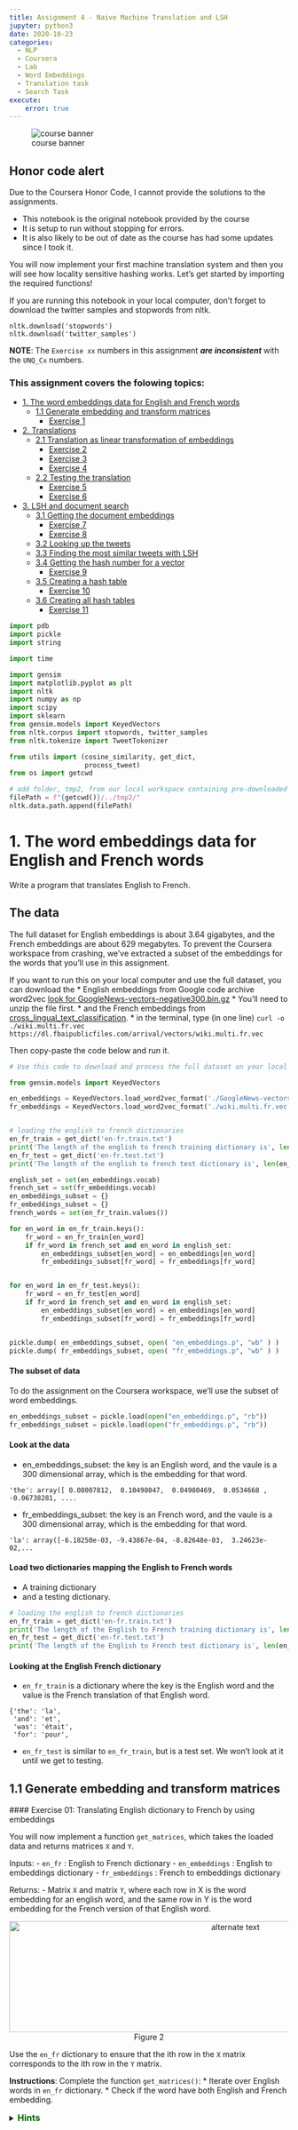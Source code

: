 ```yaml
---
title: Assignment 4 - Naive Machine Translation and LSH
jupyter: python3
date: 2020-10-23
categories: 
  - NLP 
  - Coursera 
  - Lab
  - Word Embeddings
  - Translation task
  - Search Task
execute: 
    error: true
---
```


![course banner](/images/Course-Logo-1-3.webp){#fig-00 .column-margin .nolightbox}

::: {.callout-warning}
## Honor code alert

Due to the Coursera Honor Code, I cannot provide the solutions to the assignments. 

- This notebook is the original notebook provided by the course
- It is setup to run without stopping for errors. 
- It is also likely to be out of date as the course has had some updates since I took it.
:::


You will now implement your first machine translation system and then you
will see how locality sensitive hashing works. Let's get started by importing
the required functions!

If you are running this notebook in your local computer, don't forget to
download the twitter samples and stopwords from nltk.

```
nltk.download('stopwords')
nltk.download('twitter_samples')
```


**NOTE**: The `Exercise xx` numbers in this assignment **_are inconsistent_** with the `UNQ_Cx` numbers.

### This assignment covers the folowing topics:

- [1. The word embeddings data for English and French words](#1)
  - [1.1 Generate embedding and transform matrices](#1-1)
      - [Exercise 1](#ex-01)
- [2. Translations](#2)
  - [2.1 Translation as linear transformation of embeddings](#2-1)
      - [Exercise 2](#ex-02)  
      - [Exercise 3](#ex-03)  
      - [Exercise 4](#ex-04)        
  - [2.2 Testing the translation](#2-2)
      - [Exercise 5](#ex-05)
      - [Exercise 6](#ex-06)      
- [3. LSH and document search](#3)
  - [3.1 Getting the document embeddings](#3-1)
      - [Exercise 7](#ex-07)
      - [Exercise 8](#ex-08)      
  - [3.2 Looking up the tweets](#3-2)
  - [3.3 Finding the most similar tweets with LSH](#3-3)
  - [3.4 Getting the hash number for a vector](#3-4)
      - [Exercise 9](#ex-09)  
  - [3.5 Creating a hash table](#3-5)
      - [Exercise 10](#ex-10)  
  - [3.6 Creating all hash tables](#3-6)
      - [Exercise 11](#ex-11)  

```python
import pdb
import pickle
import string

import time

import gensim
import matplotlib.pyplot as plt
import nltk
import numpy as np
import scipy
import sklearn
from gensim.models import KeyedVectors
from nltk.corpus import stopwords, twitter_samples
from nltk.tokenize import TweetTokenizer

from utils import (cosine_similarity, get_dict,
                   process_tweet)
from os import getcwd
```

```python
# add folder, tmp2, from our local workspace containing pre-downloaded corpora files to nltk's data path
filePath = f"{getcwd()}/../tmp2/"
nltk.data.path.append(filePath)
```

<a name="1"></a>

# 1. The word embeddings data for English and French words

Write a program that translates English to French.

## The data

The full dataset for English embeddings is about 3.64 gigabytes, and the French
embeddings are about 629 megabytes. To prevent the Coursera workspace from
crashing, we've extracted a subset of the embeddings for the words that you'll
use in this assignment.

If you want to run this on your local computer and use the full dataset,
you can download the
* English embeddings from Google code archive word2vec
[look for GoogleNews-vectors-negative300.bin.gz](https://code.google.com/archive/p/word2vec/)
    * You'll need to unzip the file first.
* and the French embeddings from
[cross_lingual_text_classification](https://github.com/vjstark/crosslingual_text_classification).
    * in the terminal, type (in one line)
    `curl -o ./wiki.multi.fr.vec https://dl.fbaipublicfiles.com/arrival/vectors/wiki.multi.fr.vec`

Then copy-paste the code below and run it.

```python
# Use this code to download and process the full dataset on your local computer

from gensim.models import KeyedVectors

en_embeddings = KeyedVectors.load_word2vec_format('./GoogleNews-vectors-negative300.bin', binary = True)
fr_embeddings = KeyedVectors.load_word2vec_format('./wiki.multi.fr.vec')


# loading the english to french dictionaries
en_fr_train = get_dict('en-fr.train.txt')
print('The length of the english to french training dictionary is', len(en_fr_train))
en_fr_test = get_dict('en-fr.test.txt')
print('The length of the english to french test dictionary is', len(en_fr_train))

english_set = set(en_embeddings.vocab)
french_set = set(fr_embeddings.vocab)
en_embeddings_subset = {}
fr_embeddings_subset = {}
french_words = set(en_fr_train.values())

for en_word in en_fr_train.keys():
    fr_word = en_fr_train[en_word]
    if fr_word in french_set and en_word in english_set:
        en_embeddings_subset[en_word] = en_embeddings[en_word]
        fr_embeddings_subset[fr_word] = fr_embeddings[fr_word]


for en_word in en_fr_test.keys():
    fr_word = en_fr_test[en_word]
    if fr_word in french_set and en_word in english_set:
        en_embeddings_subset[en_word] = en_embeddings[en_word]
        fr_embeddings_subset[fr_word] = fr_embeddings[fr_word]


pickle.dump( en_embeddings_subset, open( "en_embeddings.p", "wb" ) )
pickle.dump( fr_embeddings_subset, open( "fr_embeddings.p", "wb" ) )
```

#### The subset of data

To do the assignment on the Coursera workspace, we'll use the subset of word embeddings.

```python
en_embeddings_subset = pickle.load(open("en_embeddings.p", "rb"))
fr_embeddings_subset = pickle.load(open("fr_embeddings.p", "rb"))
```

#### Look at the data

* en_embeddings_subset: the key is an English word, and the vaule is a
300 dimensional array, which is the embedding for that word.
```
'the': array([ 0.08007812,  0.10498047,  0.04980469,  0.0534668 , -0.06738281, ....
```

* fr_embeddings_subset: the key is an French word, and the vaule is a 300
dimensional array, which is the embedding for that word.
```
'la': array([-6.18250e-03, -9.43867e-04, -8.82648e-03,  3.24623e-02,...
```

#### Load two dictionaries mapping the English to French words
* A training dictionary
* and a testing dictionary.

```python
# loading the english to french dictionaries
en_fr_train = get_dict('en-fr.train.txt')
print('The length of the English to French training dictionary is', len(en_fr_train))
en_fr_test = get_dict('en-fr.test.txt')
print('The length of the English to French test dictionary is', len(en_fr_train))
```

#### Looking at the English French dictionary

* `en_fr_train` is a dictionary where the key is the English word and the value
is the French translation of that English word.
```
{'the': 'la',
 'and': 'et',
 'was': 'était',
 'for': 'pour',
```

* `en_fr_test` is similar to `en_fr_train`, but is a test set.  We won't look at it
until we get to testing.

<a name="1-1"></a>

## 1.1 Generate embedding and transform matrices

<a name="ex-01"></a>
#### Exercise 01: Translating English dictionary to French by using embeddings

You will now implement a function `get_matrices`, which takes the loaded data
and returns matrices `X` and `Y`.

Inputs:
- `en_fr` : English to French dictionary
- `en_embeddings` : English to embeddings dictionary
- `fr_embeddings` : French to embeddings dictionary

Returns:
- Matrix `X` and matrix `Y`, where each row in X is the word embedding for an
english word, and the same row in Y is the word embedding for the French
version of that English word.

<div style="width:image width px; font-size:100%; text-align:center;">
<img src='X_to_Y.jpg' alt="alternate text" width="width" height="height" style="width:800px;height:200px;" /> Figure 2 </div>

Use the `en_fr` dictionary to ensure that the ith row in the `X` matrix
corresponds to the ith row in the `Y` matrix.

**Instructions**: Complete the function `get_matrices()`:
* Iterate over English words in `en_fr` dictionary.
* Check if the word have both English and French embedding.

<details>
<summary>
    <font size="3" color="darkgreen"><b>Hints</b></font>
</summary>
    <p>
        <ul>
            <li><a href="https://realpython.com/python-sets/#set-size-and-membership" >Sets</a> are useful data structures that can be used to check if an item is a member of a group.</li>
            <li>You can get words which are embedded into the language by using <a href="https://www.w3schools.com/python/ref_dictionary_keys.asp"> keys</a> method.</li>
            <li>Keep vectors in `X` and `Y` sorted in list. You can use <a href="https://docs.scipy.org/doc/numpy-1.13.0/reference/generated/numpy.ma.vstack.html"> np.vstack()</a> to merge them into the numpy matrix. </li>
            <li><a href="https://docs.scipy.org/doc/numpy/reference/generated/numpy.vstack.html">numpy.vstack</a> stacks the items in a list as rows in a matrix.</li>
        </ul>
    </p>

```python
# UNQ_C1 (UNIQUE CELL IDENTIFIER, DO NOT EDIT)
def get_matrices(en_fr, french_vecs, english_vecs):
    """
    Input:
        en_fr: English to French dictionary
        french_vecs: French words to their corresponding word embeddings.
        english_vecs: English words to their corresponding word embeddings.
    Output: 
        X: a matrix where the columns are the English embeddings.
        Y: a matrix where the columns correspong to the French embeddings.
        R: the projection matrix that minimizes the F norm ||X R -Y||^2.
    """

    ### START CODE HERE (REPLACE INSTANCES OF 'None' with your code) ###

    # X_l and Y_l are lists of the english and french word embeddings
    X_l = list()
    Y_l = list()

    # get the english words (the keys in the dictionary) and store in a set()
    english_set = None

    # get the french words (keys in the dictionary) and store in a set()
    french_set = None

    # store the french words that are part of the english-french dictionary (these are the values of the dictionary)
    french_words = set(en_fr.values())

    # loop through all english, french word pairs in the english french dictionary
    for en_word, fr_word in en_fr.items():

        # check that the french word has an embedding and that the english word has an embedding
        if fr_word in french_set and en_word in english_set:

            # get the english embedding
            en_vec = english_vecs[en_word]

            # get the french embedding
            fr_vec = None

            # add the english embedding to the list
            X_l.append(en_vec)

            # add the french embedding to the list
            None

    # stack the vectors of X_l into a matrix X
    X = None

    # stack the vectors of Y_l into a matrix Y
    Y = None
    ### END CODE HERE ###

    return X, Y
```

Now we will use function `get_matrices()` to obtain sets `X_train` and `Y_train`
of English and French word embeddings into the corresponding vector space models.

```python
# UNQ_C2 (UNIQUE CELL IDENTIFIER, DO NOT EDIT)
# You do not have to input any code in this cell, but it is relevant to grading, so please do not change anything

# getting the training set:
X_train, Y_train = get_matrices(
    en_fr_train, fr_embeddings_subset, en_embeddings_subset)
```

<a name="2"></a>

# 2. Translations

<div style="width:image width px; font-size:100%; text-align:center;"><img src='e_to_f.jpg' alt="alternate text" width="width" height="height" style="width:700px;height:200px;" /> Figure 1 </div>

Write a program that translates English words to French words using word embeddings and vector space models. 

<a name="2-1"></a>
## 2.1 Translation as linear transformation of embeddings

Given dictionaries of English and French word embeddings you will create a transformation matrix `R`
* Given an English word embedding, $\mathbf{e}$, you can multiply $\mathbf{eR}$ to get a new word embedding $\mathbf{f}$.
    * Both $\mathbf{e}$ and $\mathbf{f}$ are [row vectors](https://en.wikipedia.org/wiki/Row_and_column_vectors).
* You can then compute the nearest neighbors to `f` in the french embeddings and recommend the word that is most similar to the transformed word embedding.

### Describing translation as the minimization problem

Find a matrix `R` that minimizes the following equation. 

$$\arg \min _{\mathbf{R}}\| \mathbf{X R} - \mathbf{Y}\|_{F}\tag{1} $$

### Frobenius norm

The Frobenius norm of a matrix $A$ (assuming it is of dimension $m,n$) is defined as the square root of the sum of the absolute squares of its elements:

$$\|\mathbf{A}\|_{F} \equiv \sqrt{\sum_{i=1}^{m} \sum_{j=1}^{n}\left|a_{i j}\right|^{2}}\tag{2}$$

### Actual loss function
In the real world applications, the Frobenius norm loss:

$$\| \mathbf{XR} - \mathbf{Y}\|_{F}$$

is often replaced by it's squared value divided by $m$:

$$ \frac{1}{m} \|  \mathbf{X R} - \mathbf{Y} \|_{F}^{2}$$

where $m$ is the number of examples (rows in $\mathbf{X}$).

* The same R is found when using this loss function versus the original Frobenius norm.
* The reason for taking the square is that it's easier to compute the gradient of the squared Frobenius.
* The reason for dividing by $m$ is that we're more interested in the average loss per embedding than the  loss for the entire training set.
    * The loss for all training set increases with more words (training examples),
    so taking the average helps us to track the average loss regardless of the size of the training set.

##### [Optional] Detailed explanation why we use norm squared instead of the norm:
<details>
<summary>
    Click for optional details
</summary>
    <p>
        <ul>
            <li>The norm is always nonnegative (we're summing up absolute values), and so is the square. 
            <li> When we take the square of all non-negative (positive or zero) numbers, the order of the data is preserved.  
            <li> For example, if 3 > 2, 3^2 > 2^2
            <li> Using the norm or squared norm in gradient descent results in the same <i>location</i> of the minimum.
            <li> Squaring cancels the square root in the Frobenius norm formula. Because of the <a href="https://en.wikipedia.org/wiki/Chain_rule"> chain rule</a>, we would have to do more calculations if we had a square root in our expression for summation.
            <li> Dividing the function value by the positive number doesn't change the optimum of the function, for the same reason as described above.
            <li> We're interested in transforming English embedding into the French. Thus, it is more important to measure average loss per embedding than the loss for the entire dictionary (which increases as the number of words in the dictionary increases).
        </ul>
    </p>
    

<a name="ex-02"></a>

### Exercise 02: Implementing translation mechanism described in this section.

#### Step 1: Computing the loss
* The loss function will be squared Frobenoius norm of the difference between
matrix and its approximation, divided by the number of training examples $m$.
* Its formula is:
$$ L(X, Y, R)=\frac{1}{m}\sum_{i=1}^{m} \sum_{j=1}^{n}\left( a_{i j} \right)^{2}$$

where $a_{i j}$ is value in $i$th row and $j$th column of the matrix $\mathbf{XR}-\mathbf{Y}$.

#### Instructions: complete the `compute_loss()` function

* Compute the approximation of `Y` by matrix multiplying `X` and `R`
* Compute difference `XR - Y`
* Compute the squared Frobenius norm of the difference and divide it by $m$.

<details>    
<summary>
    <font size="3" color="darkgreen"><b>Hints</b></font>
</summary>
<p>
<ul>
   <li> Useful functions:
       <a href="https://docs.scipy.org/doc/numpy/reference/generated/numpy.dot.html">Numpy dot </a>,
       <a href="https://docs.scipy.org/doc/numpy/reference/generated/numpy.sum.html">Numpy sum</a>,
       <a href="https://docs.scipy.org/doc/numpy/reference/generated/numpy.square.html">Numpy square</a>,
       <a href="https://docs.scipy.org/doc/numpy/reference/generated/numpy.linalg.norm.html">Numpy norm</a>
    </li>
   <li> Be careful about which operation is elementwise and which operation is a matrix multiplication.</li>
   <li> Try to use matrix operations instead of the numpy norm function.  If you choose to use norm function, take care of extra arguments and that it's returning loss squared, and not the loss itself.</li>

</ul>
</p>

```python
# UNQ_C3 (UNIQUE CELL IDENTIFIER, DO NOT EDIT)
def compute_loss(X, Y, R):
    '''
    Inputs: 
        X: a matrix of dimension (m,n) where the columns are the English embeddings.
        Y: a matrix of dimension (m,n) where the columns correspong to the French embeddings.
        R: a matrix of dimension (n,n) - transformation matrix from English to French vector space embeddings.
    Outputs:
        L: a matrix of dimension (m,n) - the value of the loss function for given X, Y and R.
    '''
    ### START CODE HERE (REPLACE INSTANCES OF 'None' with your code) ###
    # m is the number of rows in X
    m = None
    
    # diff is XR - Y
    diff = None

    # diff_squared is the element-wise square of the difference
    diff_squared = None

    # sum_diff_squared is the sum of the squared elements
    sum_diff_squared = None

    # loss i the sum_diff_squard divided by the number of examples (m)
    loss = None
    ### END CODE HERE ###
    return loss
```

<a name="ex-03"></a>

### Exercise 03

### Step 2: Computing the gradient of loss in respect to transform matrix R

* Calculate the gradient of the loss with respect to transform matrix `R`.
* The gradient is a matrix that encodes how much a small change in `R`
affect the change in the loss function.
* The gradient gives us the direction in which we should decrease `R`
to minimize the loss.
* $m$ is the number of training examples (number of rows in $X$).
* The formula for the gradient of the loss function $𝐿(𝑋,𝑌,𝑅)$ is:

$$\frac{d}{dR}𝐿(𝑋,𝑌,𝑅)=\frac{d}{dR}\Big(\frac{1}{m}\| X R -Y\|_{F}^{2}\Big) = \frac{2}{m}X^{T} (X R - Y)$$

**Instructions**: Complete the `compute_gradient` function below.

<details>
<summary>
    <font size="3" color="darkgreen"><b>Hints</b></font>
</summary>
<p>
    <ul>
    <li><a href="https://docs.scipy.org/doc/numpy/reference/generated/numpy.matrix.T.html" > Transposing in numpy </a></li>
    <li><a href="https://docs.scipy.org/doc/numpy/reference/generated/numpy.ndarray.shape.html" > Finding out the dimensions</a> of matrices in numpy </li>
    <li>Remember to use numpy.dot for matrix multiplication </li>
    </ul>
</p>
 

```python
# UNQ_C4 (UNIQUE CELL IDENTIFIER, DO NOT EDIT)
def compute_gradient(X, Y, R):
    '''
    Inputs: 
        X: a matrix of dimension (m,n) where the columns are the English embeddings.
        Y: a matrix of dimension (m,n) where the columns correspong to the French embeddings.
        R: a matrix of dimension (n,n) - transformation matrix from English to French vector space embeddings.
    Outputs:
        g: a matrix of dimension (n,n) - gradient of the loss function L for given X, Y and R.
    '''
    ### START CODE HERE (REPLACE INSTANCES OF 'None' with your code) ###
    # m is the number of rows in X
    m = None

    # gradient is X^T(XR - Y) * 2/m
    gradient = None
    ### END CODE HERE ###
    return gradient
```

### Step 3: Finding the optimal R with gradient descent algorithm

#### Gradient descent

[Gradient descent](https://ml-cheatsheet.readthedocs.io/en/latest/gradient_descent.html) is an iterative algorithm which is used in searching for the optimum of the function. 
* Earlier, we've mentioned that the gradient of the loss with respect to the matrix encodes how much a tiny change in some coordinate of that matrix affect the change of loss function.
* Gradient descent uses that information to iteratively change matrix `R` until we reach a point where the loss is minimized. 

#### Training with a fixed number of iterations

Most of the time we iterate for a fixed number of training steps rather than iterating until the loss falls below a threshold.

##### OPTIONAL: explanation for fixed number of iterations
<details>
<summary>
    <font size="3" color="darkgreen"><b>click here for detailed discussion</b></font>
</summary>
<p>
<ul>
    <li> You cannot rely on training loss getting low -- what you really want is the validation loss to go down, or validation accuracy to go up. And indeed - in some cases people train until validation accuracy reaches a threshold, or -- commonly known as "early stopping" -- until the validation accuracy starts to go down, which is a sign of over-fitting.
    </li>
    <li>
    Why not always do "early stopping"? Well, mostly because well-regularized models on larger data-sets never stop improving. Especially in NLP, you can often continue training for months and the model will continue getting slightly and slightly better. This is also the reason why it's hard to just stop at a threshold -- unless there's an external customer setting the threshold, why stop, where do you put the threshold?
    </li>
    <li>Stopping after a certain number of steps has the advantage that you know how long your training will take - so you can keep some sanity and not train for months. You can then try to get the best performance within this time budget. Another advantage is that you can fix your learning rate schedule -- e.g., lower the learning rate at 10% before finish, and then again more at 1% before finishing. Such learning rate schedules help a lot, but are harder to do if you don't know how long you're training.
    </li>
</ul>
</p>

Pseudocode:
1. Calculate gradient $g$ of the loss with respect to the matrix $R$.
2. Update $R$ with the formula:
$$R_{\text{new}}= R_{\text{old}}-\alpha g$$

Where $\alpha$ is the learning rate, which is a scalar.

#### Learning rate

* The learning rate or "step size" $\alpha$ is a coefficient which decides how much we want to change $R$ in each step.
* If we change $R$ too much, we could skip the optimum by taking too large of a step.
* If we make only small changes to $R$, we will need many steps to reach the optimum.
* Learning rate $\alpha$ is used to control those changes.
* Values of $\alpha$ are chosen depending on the problem, and we'll use `learning_rate`$=0.0003$ as the default value for our algorithm.

<a name="ex-04"></a>

### Exercise 04

#### Instructions: Implement `align_embeddings()`

<details>
<summary>
    <font size="3" color="darkgreen"><b>Hints</b></font>
</summary>
<p>
<ul>
    <li>Use the 'compute_gradient()' function to get the gradient in each step</li>

</ul>
</p>

```python
# UNQ_C5 (UNIQUE CELL IDENTIFIER, DO NOT EDIT)
def align_embeddings(X, Y, train_steps=100, learning_rate=0.0003):
    '''
    Inputs:
        X: a matrix of dimension (m,n) where the columns are the English embeddings.
        Y: a matrix of dimension (m,n) where the columns correspong to the French embeddings.
        train_steps: positive int - describes how many steps will gradient descent algorithm do.
        learning_rate: positive float - describes how big steps will  gradient descent algorithm do.
    Outputs:
        R: a matrix of dimension (n,n) - the projection matrix that minimizes the F norm ||X R -Y||^2
    '''
    np.random.seed(129)

    # the number of columns in X is the number of dimensions for a word vector (e.g. 300)
    # R is a square matrix with length equal to the number of dimensions in th  word embedding
    R = np.random.rand(X.shape[1], X.shape[1])

    for i in range(train_steps):
        if i % 25 == 0:
            print(f"loss at iteration {i} is: {compute_loss(X, Y, R):.4f}")
        ### START CODE HERE (REPLACE INSTANCES OF 'None' with your code) ###
        # use the function that you defined to compute the gradient
        gradient = None

        # update R by subtracting the learning rate times gradient
        R -= None
        ### END CODE HERE ###
    return R
```

```python
# UNQ_C6 (UNIQUE CELL IDENTIFIER, DO NOT EDIT)
# You do not have to input any code in this cell, but it is relevant to grading, so please do not change anything

# Testing your implementation.
np.random.seed(129)
m = 10
n = 5
X = np.random.rand(m, n)
Y = np.random.rand(m, n) * .1
R = align_embeddings(X, Y)
```

**Expected Output:**
```
loss at iteration 0 is: 3.7242
loss at iteration 25 is: 3.6283
loss at iteration 50 is: 3.5350
loss at iteration 75 is: 3.4442
```

## Calculate transformation matrix R

Using those the training set, find the transformation matrix $\mathbf{R}$ by calling the function `align_embeddings()`.

**NOTE:** The code cell below will take a few minutes to fully execute (~3 mins)

```python
# UNQ_C7 (UNIQUE CELL IDENTIFIER, DO NOT EDIT)
# You do not have to input any code in this cell, but it is relevant to grading, so please do not change anything
R_train = align_embeddings(X_train, Y_train, train_steps=400, learning_rate=0.8)
```

##### Expected Output

```
loss at iteration 0 is: 963.0146
loss at iteration 25 is: 97.8292
loss at iteration 50 is: 26.8329
loss at iteration 75 is: 9.7893
loss at iteration 100 is: 4.3776
loss at iteration 125 is: 2.3281
loss at iteration 150 is: 1.4480
loss at iteration 175 is: 1.0338
loss at iteration 200 is: 0.8251
loss at iteration 225 is: 0.7145
loss at iteration 250 is: 0.6534
loss at iteration 275 is: 0.6185
loss at iteration 300 is: 0.5981
loss at iteration 325 is: 0.5858
loss at iteration 350 is: 0.5782
loss at iteration 375 is: 0.5735
```

<a name="2-2"></a>

## 2.2 Testing the translation

### k-Nearest neighbors algorithm

[k-Nearest neighbors algorithm](https://en.wikipedia.org/wiki/K-nearest_neighbors_algorithm) 
* k-NN is a method which takes a vector as input and finds the other vectors in the dataset that are closest to it. 
* The 'k' is the number of "nearest neighbors" to find (e.g. k=2 finds the closest two neighbors).

### Searching for the translation embedding
Since we're approximating the translation function from English to French embeddings by a linear transformation matrix $\mathbf{R}$, most of the time we won't get the exact embedding of a French word when we transform embedding $\mathbf{e}$ of some particular English word into the French embedding space. 
* This is where $k$-NN becomes really useful! By using $1$-NN with $\mathbf{eR}$ as input, we can search for an embedding $\mathbf{f}$ (as a row) in the matrix $\mathbf{Y}$ which is the closest to the transformed vector $\mathbf{eR}$

### Cosine similarity
Cosine similarity between vectors $u$ and $v$ calculated as the cosine of the angle between them.
The formula is 

$$\cos(u,v)=\frac{u\cdot v}{\left\|u\right\|\left\|v\right\|}$$

* $\cos(u,v)$ = $1$ when $u$ and $v$ lie on the same line and have the same direction.
* $\cos(u,v)$ is $-1$ when they have exactly opposite directions.
* $\cos(u,v)$ is $0$ when the vectors are orthogonal (perpendicular) to each other.

#### Note: Distance and similarity are pretty much opposite things.
* We can obtain distance metric from cosine similarity, but the cosine similarity can't be used directly as the distance metric. 
* When the cosine similarity increases (towards $1$), the "distance" between the two vectors decreases (towards $0$). 
* We can define the cosine distance between $u$ and $v$ as
$$d_{\text{cos}}(u,v)=1-\cos(u,v)$$

<a name="ex-05"></a>

**Exercise 05**: Complete the function `nearest_neighbor()`

Inputs:
* Vector `v`,
* A set of possible nearest neighbors `candidates`
* `k` nearest neighbors to find.
* The distance metric should be based on cosine similarity.
* `cosine_similarity` function is already implemented and imported for you. It's arguments are two vectors and it returns the cosine of the angle between them.
* Iterate over rows in `candidates`, and save the result of similarities between current row and vector `v` in a python list. Take care that similarities are in the same order as row vectors of `candidates`.
* Now you can use [numpy argsort]( https://docs.scipy.org/doc/numpy/reference/generated/numpy.argsort.html#numpy.argsort) to sort the indices for the rows of `candidates`.

<details>
<summary>
    <font size="3" color="darkgreen"><b>Hints</b></font>
</summary>
<p>
<ul>
    <li> numpy.argsort sorts values from most negative to most positive (smallest to largest) </li>
    <li> The candidates that are nearest to 'v' should have the highest cosine similarity </li>
    <li> To get the last element of a list 'tmp', the notation is tmp[-1:] </li>
</ul>
</p>

```python
# UNQ_C8 (UNIQUE CELL IDENTIFIER, DO NOT EDIT)
def nearest_neighbor(v, candidates, k=1):
    """
    Input:
      - v, the vector you are going find the nearest neighbor for
      - candidates: a set of vectors where we will find the neighbors
      - k: top k nearest neighbors to find
    Output:
      - k_idx: the indices of the top k closest vectors in sorted form
    """
    ### START CODE HERE (REPLACE INSTANCES OF 'None' with your code) ###
    similarity_l = []

    # for each candidate vector...
    for row in candidates:
        # get the cosine similarity
        cos_similarity = None

        # append the similarity to the list
        None
        
    # sort the similarity list and get the indices of the sorted list
    sorted_ids = None

    # get the indices of the k most similar candidate vectors
    k_idx = None
    ### END CODE HERE ###
    return k_idx
```

```python
# UNQ_C9 (UNIQUE CELL IDENTIFIER, DO NOT EDIT)
# You do not have to input any code in this cell, but it is relevant to grading, so please do not change anything

# Test your implementation:
v = np.array([1, 0, 1])
candidates = np.array([[1, 0, 5], [-2, 5, 3], [2, 0, 1], [6, -9, 5], [9, 9, 9]])
print(candidates[nearest_neighbor(v, candidates, 3)])
```

**Expected Output**:

`[[9 9 9]
 [1 0 5]
 [2 0 1]]`

### Test your translation and compute its accuracy

<a name="ex-06"></a>
**Exercise 06**:
Complete the function `test_vocabulary` which takes in English
embedding matrix $X$, French embedding matrix $Y$ and the $R$
matrix and returns the accuracy of translations from $X$ to $Y$ by $R$.

* Iterate over transformed English word embeddings and check if the
closest French word vector belongs to French word that is the actual
translation.
* Obtain an index of the closest French embedding by using
`nearest_neighbor` (with argument `k=1`), and compare it to the index
of the English embedding you have just transformed.
* Keep track of the number of times you get the correct translation.
* Calculate accuracy as $$\text{accuracy}=\frac{\#(\text{correct predictions})}{\#(\text{total predictions})}$$

```python
# UNQ_C10 (UNIQUE CELL IDENTIFIER, DO NOT EDIT)
def test_vocabulary(X, Y, R):
    '''
    Input:
        X: a matrix where the columns are the English embeddings.
        Y: a matrix where the columns correspong to the French embeddings.
        R: the transform matrix which translates word embeddings from
        English to French word vector space.
    Output:
        accuracy: for the English to French capitals
    '''

    ### START CODE HERE (REPLACE INSTANCES OF 'None' with your code) ###
    # The prediction is X times R
    pred = None

    # initialize the number correct to zero
    num_correct = 0

    # loop through each row in pred (each transformed embedding)
    for i in range(len(pred)):
        # get the index of the nearest neighbor of pred at row 'i'; also pass in the candidates in Y
        pred_idx = None

        # if the index of the nearest neighbor equals the row of i... \
        if pred_idx == i:
            # increment the number correct by 1.
            num_correct += None

    # accuracy is the number correct divided by the number of rows in 'pred' (also number of rows in X)
    accuracy = None

    ### END CODE HERE ###

    return accuracy
```

Let's see how is your translation mechanism working on the unseen data:

```python
X_val, Y_val = get_matrices(en_fr_test, fr_embeddings_subset, en_embeddings_subset)
```

```python
# UNQ_C11 (UNIQUE CELL IDENTIFIER, DO NOT EDIT)
# You do not have to input any code in this cell, but it is relevant to grading, so please do not change anything

acc = test_vocabulary(X_val, Y_val, R_train)  # this might take a minute or two
print(f"accuracy on test set is {acc:.3f}")
```

**Expected Output**:

```
0.557
```

You managed to translate words from one language to another language
without ever seing them with almost 56% accuracy by using some basic
linear algebra and learning a mapping of words from one language to another!

<a name="3"></a>

# 3. LSH and document search

In this part of the assignment, you will implement a more efficient version
of k-nearest neighbors using locality sensitive hashing.
You will then apply this to document search.

* Process the tweets and represent each tweet as a vector (represent a
document with a vector embedding).
* Use locality sensitive hashing and k nearest neighbors to find tweets
that are similar to a given tweet.

```python
# get the positive and negative tweets
all_positive_tweets = twitter_samples.strings('positive_tweets.json')
all_negative_tweets = twitter_samples.strings('negative_tweets.json')
all_tweets = all_positive_tweets + all_negative_tweets
```

<a name="3-1"></a>

### 3.1 Getting the document embeddings

#### Bag-of-words (BOW) document models
Text documents are sequences of words.
* The ordering of words makes a difference. For example, sentences "Apple pie is
better than pepperoni pizza." and "Pepperoni pizza is better than apple pie"
have opposite meanings due to the word ordering.
* However, for some applications, ignoring the order of words can allow
us to train an efficient and still effective model.
* This approach is called Bag-of-words document model.

#### Document embeddings
* Document embedding is created by summing up the embeddings of all words
in the document.
* If we don't know the embedding of some word, we can ignore that word.

<a name="ex-07"></a>

**Exercise 07**:
Complete the `get_document_embedding()` function.
* The function `get_document_embedding()` encodes entire document as a "document" embedding.
* It takes in a docoument (as a string) and a dictionary, `en_embeddings`
* It processes the document, and looks up the corresponding embedding of each word.
* It then sums them up and returns the sum of all word vectors of that processed tweet.

<details>
<summary>
    <font size="3" color="darkgreen"><b>Hints</b></font>
</summary>
<p>
<ul>
    <li> You can handle missing words easier by using the `get()` method of the python dictionary instead of the bracket notation (i.e. "[ ]"). See more about it <a href="https://stackoverflow.com/a/11041421/12816433" >here</a> </li>
    <li> The default value for missing word should be the zero vector. Numpy will <a href="https://docs.scipy.org/doc/numpy/user/basics.broadcasting.html" > broadcast </a> simple 0 scalar into a vector of zeros during the summation.</li>
    <li>Alternatively, skip the addition if a word is not in the dictonary. </li>
    <li>  You can use your `process_tweet()` function which allows you to process the tweet. The function just takes in a tweet and returns a list of words.</li>
</ul>
</p>

```python
# UNQ_C12 (UNIQUE CELL IDENTIFIER, DO NOT EDIT)
def get_document_embedding(tweet, en_embeddings): 
    '''
    Input:
        - tweet: a string
        - en_embeddings: a dictionary of word embeddings
    Output:
        - doc_embedding: sum of all word embeddings in the tweet
    '''
    doc_embedding = np.zeros(300)

    ### START CODE HERE (REPLACE INSTANCES OF 'None' with your code) ###
    # process the document into a list of words (process the tweet)
    processed_doc = None
    for word in processed_doc:
        # add the word embedding to the running total for the document embedding
        doc_embedding = None
    ### END CODE HERE ###
    return doc_embedding
```

```python
# UNQ_C13 (UNIQUE CELL IDENTIFIER, DO NOT EDIT)
# You do not have to input any code in this cell, but it is relevant to grading, so please do not change anything

# testing your function
custom_tweet = "RT @Twitter @chapagain Hello There! Have a great day. :) #good #morning http://chapagain.com.np"
tweet_embedding = get_document_embedding(custom_tweet, en_embeddings_subset)
tweet_embedding[-5:]
```

**Expected output**:

```
array([-0.00268555, -0.15378189, -0.55761719, -0.07216644, -0.32263184])
```

<a name="ex-08"></a>

### Exercise 08

#### Store all document vectors into a dictionary
Now, let's store all the tweet embeddings into a dictionary.
Implement `get_document_vecs()`

```python
# UNQ_C14 (UNIQUE CELL IDENTIFIER, DO NOT EDIT)
def get_document_vecs(all_docs, en_embeddings):
    '''
    Input:
        - all_docs: list of strings - all tweets in our dataset.
        - en_embeddings: dictionary with words as the keys and their embeddings as the values.
    Output:
        - document_vec_matrix: matrix of tweet embeddings.
        - ind2Doc_dict: dictionary with indices of tweets in vecs as keys and their embeddings as the values.
    '''

    # the dictionary's key is an index (integer) that identifies a specific tweet
    # the value is the document embedding for that document
    ind2Doc_dict = {}

    # this is list that will store the document vectors
    document_vec_l = []

    for i, doc in enumerate(all_docs):

        ### START CODE HERE (REPLACE INSTANCES OF 'None' with your code) ###
        # get the document embedding of the tweet
        doc_embedding = None

        # save the document embedding into the ind2Tweet dictionary at index i
        ind2Doc_dict[i] = None

        # append the document embedding to the list of document vectors
        document_vec_l.append(None)

        ### END CODE HERE ###

    # convert the list of document vectors into a 2D array (each row is a document vector)
    document_vec_matrix = np.vstack(document_vec_l)

    return document_vec_matrix, ind2Doc_dict
```

```python
document_vecs, ind2Tweet = get_document_vecs(all_tweets, en_embeddings_subset)
```

```python
# UNQ_C15 (UNIQUE CELL IDENTIFIER, DO NOT EDIT)
# You do not have to input any code in this cell, but it is relevant to grading, so please do not change anything

print(f"length of dictionary {len(ind2Tweet)}")
print(f"shape of document_vecs {document_vecs.shape}")
```

##### Expected Output
```
length of dictionary 10000
shape of document_vecs (10000, 300)
```

<a name="3-2"></a>

## 3.2 Looking up the tweets

Now you have a vector of dimension (m,d) where `m` is the number of tweets
(10,000) and `d` is the dimension of the embeddings (300).  Now you
will input a tweet, and use cosine similarity to see which tweet in our
corpus is similar to your tweet.

```python
my_tweet = 'i am sad'
process_tweet(my_tweet)
tweet_embedding = get_document_embedding(my_tweet, en_embeddings_subset)
```

```python
# UNQ_C16 (UNIQUE CELL IDENTIFIER, DO NOT EDIT)
# You do not have to input any code in this cell, but it is relevant to grading, so please do not change anything

# this gives you a similar tweet as your input.
# this implementation is vectorized...
idx = np.argmax(cosine_similarity(document_vecs, tweet_embedding))
print(all_tweets[idx])
```

##### Expected Output

```
@zoeeylim sad sad sad kid :( it's ok I help you watch the match HAHAHAHAHA
```

<a name="3-3"></a>

## 3.3 Finding the most similar tweets with LSH

You will now implement locality sensitive hashing (LSH) to identify the most similar tweet.
* Instead of looking at all 10,000 vectors, you can just search a subset to find
its nearest neighbors.

Let's say your data points are plotted like this:


<div style="width:image width px; font-size:100%; text-align:center;"><img src='one.png' alt="alternate text" width="width" height="height" style="width:400px;height:200px;" /> Figure 3 </div>

You can divide the vector space into regions and search within one region for nearest neighbors of a given vector.

<div style="width:image width px; font-size:100%; text-align:center;"><img src='four.png' alt="alternate text" width="width" height="height" style="width:400px;height:200px;" /> Figure 4 </div>

```python
N_VECS = len(all_tweets)       # This many vectors.
N_DIMS = len(ind2Tweet[1])     # Vector dimensionality.
print(f"Number of vectors is {N_VECS} and each has {N_DIMS} dimensions.")
```

#### Choosing the number of planes

* Each plane divides the space to $2$ parts.
* So $n$ planes divide the space into $2^{n}$ hash buckets.
* We want to organize 10,000 document vectors into buckets so that every bucket has about $~16$ vectors.
* For that we need $\frac{10000}{16}=625$ buckets.
* We're interested in $n$, number of planes, so that $2^{n}= 625$. Now, we can calculate $n=\log_{2}625 = 9.29 \approx 10$.

```python
# The number of planes. We use log2(625) to have ~16 vectors/bucket.
N_PLANES = 10
# Number of times to repeat the hashing to improve the search.
N_UNIVERSES = 25
```

<a name="3-4"></a>

## 3.4 Getting the hash number for a vector

For each vector, we need to get a unique number associated to that vector in order to assign it to a "hash bucket".

### Hyperlanes in vector spaces
* In $3$-dimensional vector space, the hyperplane is a regular plane. In $2$ dimensional vector space, the hyperplane is a line.
* Generally, the hyperplane is subspace which has dimension $1$ lower than the original vector space has.
* A hyperplane is uniquely defined by its normal vector.
* Normal vector $n$ of the plane $\pi$ is the vector to which all vectors in the plane $\pi$ are orthogonal (perpendicular in $3$ dimensional case).

### Using Hyperplanes to split the vector space
We can use a hyperplane to split the vector space into $2$ parts.
* All vectors whose dot product with a plane's normal vector is positive are on one side of the plane.
* All vectors whose dot product with the plane's normal vector is negative are on the other side of the plane.

### Encoding hash buckets
* For a vector, we can take its dot product with all the planes, then encode this information to assign the vector to a single hash bucket.
* When the vector is pointing to the opposite side of the hyperplane than normal, encode it by 0.
* Otherwise, if the vector is on the same side as the normal vector, encode it by 1.
* If you calculate the dot product with each plane in the same order for every vector, you've encoded each vector's unique hash ID as a binary number, like [0, 1, 1, ... 0].

<a name="ex-09"></a>

### Exercise 09: Implementing hash buckets

We've initialized hash table `hashes` for you. It is list of `N_UNIVERSES` matrices, each describes its own hash table. Each matrix has `N_DIMS` rows and `N_PLANES` columns. Every column of that matrix is a `N_DIMS`-dimensional normal vector for each of `N_PLANES` hyperplanes which are used for creating buckets of the particular hash table.

*Exercise*: Your task is to complete the function `hash_value_of_vector` which places vector `v` in the correct hash bucket.

* First multiply your vector `v`, with a corresponding plane. This will give you a vector of dimension $(1,\text{N_planes})$.
* You will then convert every element in that vector to 0 or 1.
* You create a hash vector by doing the following: if the element is negative, it becomes a 0, otherwise you change it to a 1.
* You then compute the unique number for the vector by iterating over `N_PLANES`
* Then you multiply $2^i$ times the corresponding bit (0 or 1).
* You will then store that sum in the variable `hash_value`.

**Intructions:** Create a hash for the vector in the function below.
Use this formula:

$$ hash = \sum_{i=0}^{N-1} \left( 2^{i} \times h_{i} \right) $$

#### Create the sets of planes
* Create multiple (25) sets of planes (the planes that divide up the region).
* You can think of these as 25 separate ways of dividing up the vector space with a different set of planes.
* Each element of this list contains a matrix with 300 rows (the word vector have 300 dimensions), and 10 columns (there are 10 planes in each "universe").

```python
np.random.seed(0)
planes_l = [np.random.normal(size=(N_DIMS, N_PLANES))
            for _ in range(N_UNIVERSES)]
```

<details>
<summary>
    <font size="3" color="darkgreen"><b>Hints</b></font>
</summary>
<p>
<ul>
    <li> numpy.squeeze() removes unused dimensions from an array; for instance, it converts a (10,1) 2D array into a (10,) 1D array</li>
</ul>
</p>

```python
# UNQ_C17 (UNIQUE CELL IDENTIFIER, DO NOT EDIT)
def hash_value_of_vector(v, planes):
    """Create a hash for a vector; hash_id says which random hash to use.
    Input:
        - v:  vector of tweet. It's dimension is (1, N_DIMS)
        - planes: matrix of dimension (N_DIMS, N_PLANES) - the set of planes that divide up the region
    Output:
        - res: a number which is used as a hash for your vector

    """
    ### START CODE HERE (REPLACE INSTANCES OF 'None' with your code) ###
    # for the set of planes,
    # calculate the dot product between the vector and the matrix containing the planes
    # remember that planes has shape (300, 10)
    # The dot product will have the shape (1,10)
    dot_product = None

    # get the sign of the dot product (1,10) shaped vector
    sign_of_dot_product = None

    # set h to be false (eqivalent to 0 when used in operations) if the sign is negative,
    # and true (equivalent to 1) if the sign is positive (1,10) shaped vector
    h = None

    # remove extra un-used dimensions (convert this from a 2D to a 1D array)
    h = None

    # initialize the hash value to 0
    hash_value = 0

    n_planes = planes.shape[1]
    for i in range(n_planes):
        # increment the hash value by 2^i * h_i
        hash_value += None
    ### END CODE HERE ###

    # cast hash_value as an integer
    hash_value = int(hash_value)

    return hash_value
```

```python
# UNQ_C18 (UNIQUE CELL IDENTIFIER, DO NOT EDIT)
# You do not have to input any code in this cell, but it is relevant to grading, so please do not change anything

np.random.seed(0)
idx = 0
planes = planes_l[idx]  # get one 'universe' of planes to test the function
vec = np.random.rand(1, 300)
print(f" The hash value for this vector,",
      f"and the set of planes at index {idx},",
      f"is {hash_value_of_vector(vec, planes)}")
```

##### Expected Output

```
The hash value for this vector, and the set of planes at index 0, is 768
```

<a name="3-5"></a>

## 3.5 Creating a hash table

<a name="ex-10"></a>

### Exercise 10

Given that you have a unique number for each vector (or tweet), You now want to create a hash table. You need a hash table, so that given a hash_id, you can quickly look up the corresponding vectors. This allows you to reduce your search by a significant amount of time.

<div style="width:image width px; font-size:100%; text-align:center;"><img src='table.png' alt="alternate text" width="width" height="height" style="width:500px;height:200px;" />  </div>

We have given you the `make_hash_table` function, which maps the tweet vectors to a bucket and stores the vector there. It returns the `hash_table` and the `id_table`. The `id_table` allows you know which vector in a certain bucket corresponds to what tweet.

<details>    
<summary>
    <font size="3" color="darkgreen"><b>Hints</b></font>
</summary>
<p>
<ul>
    <li> a dictionary comprehension, similar to a list comprehension, looks like this: `{i:0 for i in range(10)}`, where the key is 'i' and the value is zero for all key-value pairs. </li>
</ul>
</p>

```python
# UNQ_C19 (UNIQUE CELL IDENTIFIER, DO NOT EDIT)
# This is the code used to create a hash table: feel free to read over it
def make_hash_table(vecs, planes):
    """
    Input:
        - vecs: list of vectors to be hashed.
        - planes: the matrix of planes in a single "universe", with shape (embedding dimensions, number of planes).
    Output:
        - hash_table: dictionary - keys are hashes, values are lists of vectors (hash buckets)
        - id_table: dictionary - keys are hashes, values are list of vectors id's
                            (it's used to know which tweet corresponds to the hashed vector)
    """
    ### START CODE HERE (REPLACE INSTANCES OF 'None' with your code) ###

    # number of planes is the number of columns in the planes matrix
    num_of_planes = None

    # number of buckets is 2^(number of planes)
    num_buckets = None

    # create the hash table as a dictionary.
    # Keys are integers (0,1,2.. number of buckets)
    # Values are empty lists
    hash_table = None

    # create the id table as a dictionary.
    # Keys are integers (0,1,2... number of buckets)
    # Values are empty lists
    id_table = None

    # for each vector in 'vecs'
    for i, v in enumerate(vecs):
        # calculate the hash value for the vector
        h = None

        # store the vector into hash_table at key h,
        # by appending the vector v to the list at key h
        None

        # store the vector's index 'i' (each document is given a unique integer 0,1,2...)
        # the key is the h, and the 'i' is appended to the list at key h
        None

    ### END CODE HERE ###

    return hash_table, id_table
```

```python
# UNQ_C20 (UNIQUE CELL IDENTIFIER, DO NOT EDIT)
# You do not have to input any code in this cell, but it is relevant to grading, so please do not change anything

np.random.seed(0)
planes = planes_l[0]  # get one 'universe' of planes to test the function
vec = np.random.rand(1, 300)
tmp_hash_table, tmp_id_table = make_hash_table(document_vecs, planes)

print(f"The hash table at key 0 has {len(tmp_hash_table[0])} document vectors")
print(f"The id table at key 0 has {len(tmp_id_table[0])}")
print(f"The first 5 document indices stored at key 0 of are {tmp_id_table[0][0:5]}")
```

##### Expected output
```
The hash table at key 0 has 3 document vectors
The id table at key 0 has 3
The first 5 document indices stored at key 0 of are [3276, 3281, 3282]
```

<a name="3-6"></a>

### 3.6 Creating all hash tables

You can now hash your vectors and store them in a hash table that
would allow you to quickly look up and search for similar vectors.
Run the cell below to create the hashes. By doing so, you end up having
several tables which have all the vectors. Given a vector, you then
identify the buckets in all the tables.  You can then iterate over the
buckets and consider much fewer vectors. The more buckets you use, the
more accurate your lookup will be, but also the longer it will take.

```python
# Creating the hashtables
hash_tables = []
id_tables = []
for universe_id in range(N_UNIVERSES):  # there are 25 hashes
    print('working on hash universe #:', universe_id)
    planes = planes_l[universe_id]
    hash_table, id_table = make_hash_table(document_vecs, planes)
    hash_tables.append(hash_table)
    id_tables.append(id_table)
```

### Approximate K-NN

<a name="ex-11"></a>

### Exercise 11

Implement approximate K nearest neighbors using locality sensitive hashing,
to search for documents that are similar to a given document at the
index `doc_id`.

##### Inputs
* `doc_id` is the index into the document list `all_tweets`.
* `v` is the document vector for the tweet in `all_tweets` at index `doc_id`.
* `planes_l` is the list of planes (the global variable created earlier).
* `k` is the number of nearest neighbors to search for.
* `num_universes_to_use`: to save time, we can use fewer than the total
number of available universes.  By default, it's set to `N_UNIVERSES`,
which is $25$ for this assignment.

The `approximate_knn` function finds a subset of candidate vectors that
are in the same "hash bucket" as the input vector 'v'.  Then it performs
the usual k-nearest neighbors search on this subset (instead of searching
through all 10,000 tweets).

<details>
<summary>
    <font size="3" color="darkgreen"><b>Hints</b></font>
</summary>
<p>
<ul>
    <li> There are many dictionaries used in this function.  Try to print out planes_l, hash_tables, id_tables to understand how they are structured, what the keys represent, and what the values contain.</li>
    <li> To remove an item from a list, use `.remove()` </li>
    <li> To append to a list, use `.append()` </li>
    <li> To add to a set, use `.add()` </li>
</ul>
</p>

```python
# UNQ_C21 (UNIQUE CELL IDENTIFIER, DO NOT EDIT)
# This is the code used to do the fast nearest neighbor search. Feel free to go over it
def approximate_knn(doc_id, v, planes_l, k=1, num_universes_to_use=N_UNIVERSES):
    """Search for k-NN using hashes."""
    assert num_universes_to_use <= N_UNIVERSES

    # Vectors that will be checked as possible nearest neighbor
    vecs_to_consider_l = list()

    # list of document IDs
    ids_to_consider_l = list()

    # create a set for ids to consider, for faster checking if a document ID already exists in the set
    ids_to_consider_set = set()

    # loop through the universes of planes
    for universe_id in range(num_universes_to_use):

        # get the set of planes from the planes_l list, for this particular universe_id
        planes = planes_l[universe_id]

        # get the hash value of the vector for this set of planes
        hash_value = hash_value_of_vector(v, planes)

        # get the hash table for this particular universe_id
        hash_table = hash_tables[universe_id]

        # get the list of document vectors for this hash table, where the key is the hash_value
        document_vectors_l = hash_table[hash_value]

        # get the id_table for this particular universe_id
        id_table = id_tables[universe_id]

        # get the subset of documents to consider as nearest neighbors from this id_table dictionary
        new_ids_to_consider = id_table[hash_value]

        ### START CODE HERE (REPLACE INSTANCES OF 'None' with your code) ###

        # remove the id of the document that we're searching
        if doc_id in new_ids_to_consider:
            None
            print(f"removed doc_id {doc_id} of input vector from new_ids_to_search")

        # loop through the subset of document vectors to consider
        for i, new_id in enumerate(new_ids_to_consider):

            # if the document ID is not yet in the set ids_to_consider...
            if new_id not in ids_to_consider_set:
                # access document_vectors_l list at index i to get the embedding
                # then append it to the list of vectors to consider as possible nearest neighbors
                document_vector_at_i = None
                None

                # append the new_id (the index for the document) to the list of ids to consider
                None

                # also add the new_id to the set of ids to consider
                # (use this to check if new_id is not already in the IDs to consider)
                None

        ### END CODE HERE ###

    # Now run k-NN on the smaller set of vecs-to-consider.
    print("Fast considering %d vecs" % len(vecs_to_consider_l))

    # convert the vecs to consider set to a list, then to a numpy array
    vecs_to_consider_arr = np.array(vecs_to_consider_l)

    # call nearest neighbors on the reduced list of candidate vectors
    nearest_neighbor_idx_l = nearest_neighbor(v, vecs_to_consider_arr, k=k)

    # Use the nearest neighbor index list as indices into the ids to consider
    # create a list of nearest neighbors by the document ids
    nearest_neighbor_ids = [ids_to_consider_l[idx]
                            for idx in nearest_neighbor_idx_l]

    return nearest_neighbor_ids
```

```python
#document_vecs, ind2Tweet
doc_id = 0
doc_to_search = all_tweets[doc_id]
vec_to_search = document_vecs[doc_id]
```

```python
# UNQ_C22 (UNIQUE CELL IDENTIFIER, DO NOT EDIT)
# You do not have to input any code in this cell, but it is relevant to grading, so please do not change anything

# Sample
nearest_neighbor_ids = approximate_knn(
    doc_id, vec_to_search, planes_l, k=3, num_universes_to_use=5)
```

```python
print(f"Nearest neighbors for document {doc_id}")
print(f"Document contents: {doc_to_search}")
print("")

for neighbor_id in nearest_neighbor_ids:
    print(f"Nearest neighbor at document id {neighbor_id}")
    print(f"document contents: {all_tweets[neighbor_id]}")
```

# 4 Conclusion
Congratulations - Now you can look up vectors that are similar to the
encoding of your tweet using LSH!

